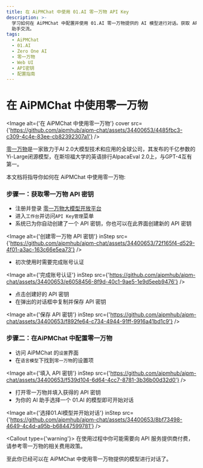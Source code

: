```yaml
---
title: 在 AiPMChat 中使用 01.AI 零一万物 API Key
description: >-
  学习如何在 AiPMChat 中配置并使用 01.AI 零一万物提供的 AI 模型进行对话。获取 API 密钥、填入设置项、选择模型，开始与 AI
  助手交流。
tags:
  - AiPMChat
  - 01.AI
  - Zero One AI
  - 零一万物
  - Web UI
  - API密钥
  - 配置指南
---
```


# 在 AiPMChat 中使用零一万物

<Image
  alt={'在 AiPMChat 中使用零一万物'}
  cover
  src={'https://github.com/aipmhub/aipm-chat/assets/34400653/4485fbc3-c309-4c4e-83ee-cb82392307a1'}
/>

[零一万物](https://www.01.ai/)是一家致力于AI 2.0大模型技术和应用的全球公司，其发布的千亿参数的Yi-Large闭源模型，在斯坦福大学的英语排行AlpacaEval 2.0上，与GPT-4互有第一。

本文档将指导你如何在 AiPMChat 中使用零一万物:

<Steps>

### 步骤一：获取零一万物 API 密钥

- 注册并登录 [零一万物大模型开放平台](https://platform.lingyiwanwu.com/)
- 进入`工作台`并访问`API Key管理`菜单
- 系统已为你自动创建了一个 API 密钥，你也可以在此界面创建新的 API 密钥

<Image
  alt={'创建零一万物 API 密钥'}
  inStep
  src={'https://github.com/aipmhub/aipm-chat/assets/34400653/72f165f4-d529-4f01-a3ac-163c66e5ea73'}
/>

- 初次使用时需要完成账号认证

<Image
  alt={'完成账号认证'}
  inStep
  src={'https://github.com/aipmhub/aipm-chat/assets/34400653/e6058456-8f9d-40c1-9ae5-1e9d5eeb9476'}
/>

- 点击创建好的 API 密钥
- 在弹出的对话框中复制并保存 API 密钥

<Image
  alt={'保存 API 密钥'}
  inStep
  src={'https://github.com/aipmhub/aipm-chat/assets/34400653/f892fe64-c734-4944-91ff-9916a41bd1c9'}
/>

### 步骤二：在AiPMChat 中配置零一万物

- 访问 AiPMChat 的`设置`界面
- 在`语言模型`下找到`零一万物`的设置项

<Image
  alt={'填入 API 密钥'}
  inStep
  src={'https://github.com/aipmhub/aipm-chat/assets/34400653/f539d104-6d64-4cc7-8781-3b36b00d32d0'}
/>

- 打开零一万物并填入获得的 API 密钥
- 为你的 AI 助手选择一个 01.AI 的模型即可开始对话

<Image
  alt={'选择01.AI模型并开始对话'}
  inStep
  src={'https://github.com/aipmhub/aipm-chat/assets/34400653/8bf73498-4649-4c4d-a95b-b68447599781'}
/>

<Callout type={'warning'}>
  在使用过程中你可能需要向 API 服务提供商付费，请参考零一万物的相关费用政策。
</Callout>

</Steps>

至此你已经可以在 AiPMChat 中使用零一万物提供的模型进行对话了。
